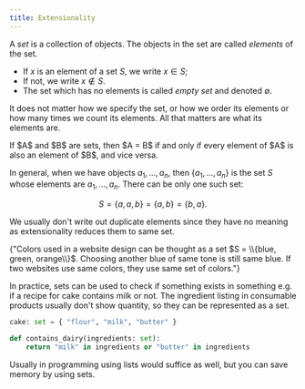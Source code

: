 ```yaml
---
title: Extensionality
---
```



<!--This file contains text from Open Logic Project, used under CC BY 4.0. License.
Content is modified to fit computer science approach, see README.md-->

A _set_ is a collection of objects.
The objects in the set are called _elements_ of the set.

- If $x$ is an element of a set $S$, we write $x \in S$;
- If not, we write $x \notin S$.
- The set which has no elements is called _empty set_ and denoted $\emptyset$.

It does not matter how we specify the set, or how we order its elements or how many times we count its elements.
All that matters are what its elements are.

<Definition name="Extensionality">
    If $A$ and $B$ are sets, then $A = B$ if and only if every element of $A$ is also an element of $B$, and vice versa.
</Definition>

In general, when we have objects $a_1, \ldots, a_n$, then $\{a_1, \ldots, a_n\}$ is the set $S$ whose elements are $a_1, \ldots, a_n$.
There can be only one such set:

$$
    S = \{ a, a, b \} = \{ a, b \} = \{ b, a \}.
$$

We usually don't write out duplicate elements since they have no meaning as extensionality reduces them to same set.

<Example name="Color Palette">
    {"Colors used in a website design can be thought as a set $S = \\{blue, green, orange\\}$. Choosing another blue of same tone is still same blue. If two websites use same colors, they use same set of colors."}
</Example>

In practice, sets can be used to check if something exists in something e.g. if a recipe for cake contains milk or not.
The ingredient listing in consumable products usually don't show quantity, so they can be represented as a set.

```python
cake: set = { "flour", "milk", "butter" }

def contains_dairy(ingredients: set):
    return "milk" in ingredients or "butter" in ingredients
```

Usually in programming using lists would suffice as well, but you can save memory by using sets.
